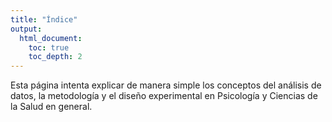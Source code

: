 ```yaml
---
title: "Índice"
output:
  html_document:
    toc: true
    toc_depth: 2
---
```


Esta página intenta explicar de manera simple los conceptos del análisis de datos, la metodología y el diseño experimental en Psicología y Ciencias de la Salud en general.